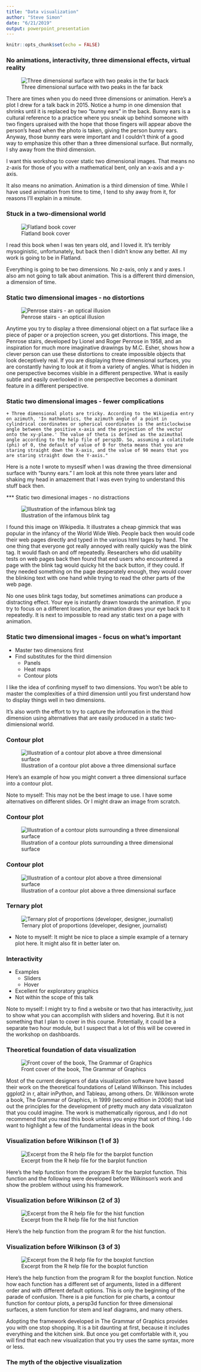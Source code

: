 ```yaml
---
title: "Data visualization"
author: "Steve Simon"
date: "6/21/2019"
output: powerpoint_presentation
---
```


```r
knitr::opts_chunk$set(echo = FALSE)
```

### No animations, interactivity, three dimensional effects, virtual reality

![Three dimensional surface with two peaks in the far back](../images/hedging-prior-surface.png)

<div class="notes">

There are times when you do need three dimensions or animation. Here's a plot I drew for a talk back in 2015. Notice a hump in one dimension that shrinks until it is replaced by two "bunny ears" in the back. Bunny ears is a cultural reference to a practice where you sneak up behind someone with two fingers upraised with the hope that those fingers will appear above the person's head when the photo is taken, giving the person bunny ears. Anyway, those bunny ears were important and I couldn't think of a good way to emphasize this other than a three dimensional surface. But normally, I shy away from the third dimension.

I want this workshop to cover static two dimensional images. That means no z-axis for those of you with a mathematical bent, only an x-axis and a y-axis.

It also means no animation. Animation is a third dimension of time. While I have used animation from time to time, I tend to shy away from it, for reasons I'll explain in a minute.

</div>

### Stuck in a two-dimensional world

![Flatland book cover](../images/flatland-book-cover.png)

<div class="notes">

I read this book when I was ten years old, and I loved it. It's terribly mysoginistic, unfortunately, but back then I didn't know any better. All my work is going to be in Flatland.

Everything is going to be two dimensions. No z-axis, only x and y axes. I also am not going to talk about animation. This is a different third dimension, a dimension of time.

</div>

### Static two dimensional images - no distortions

![Penrose stairs - an optical illusion](../images/penrose-stairs.png)

<div class="notes">

Anytime you try to display a three dimensional object on a flat surface like a piece of paper or a projection screen, you get distortions. This image, the Penrose stairs, developed by Lionel and Roger Penrose in 1958, and an inspiration for much more imaginative drawings by M.C. Esher, shows how a clever person can use these distortions to create impossible objects that look deceptively real. If you are displaying three dimensional surfaces, you are constantly having to look at it from a variety of angles. What is hidden in one perspective becomes visible in a different perspective. What is easily subtle and easily overlooked in one perspective becomes a dominant feature in a different perspective.

</div>

### Static two dimensional images - fewer complications

    + Three dimensional plots are tricky. According to the Wikipedia entry on azimuth, 'In mathematics, the azimuth angle of a point in cylindrical coordinates or spherical coordinates is the anticlockwise angle between the positive x-axis and the projection of the vector onto the xy-plane.' The value of theta is defined as the azimuthal angle according to the help file of persp3D. So, assuming a colatitude (phi) of 0, the default of value of 0 for theta means that you are staring straight down the X-axis, and the value of 90 means that you are staring straight down the Y-axis."
  
<div class="notes">

Here is a note I wrote to myseslf when I was drawing the three dimensional surface with "bunny ears." I am look at this note three years later and shaking my head in amazement that I was even trying to understand this stuff back then.

</div>

*** Static two dimesional images - no distractions

![Illustration of the infamous blink tag](../images/blink_tag.gif)

<div class="notes">

I found this image on Wikipedia. It illustrates a cheap gimmick that was popular in the infancy of the World Wide Web. People back then would code their web pages directly and typed in the various html tages by hand. The one thing that everyone got really annoyed with really quickly was the blink tag. It would flash on and off repeatedly. Researchers who did usability tests on web pages back then found that end users who encountered a page with the blink tag would quicky hit the back button, if they could. If they needed something on the page desperately enough, they would cover the blinking text with one hand while trying to read the other parts of the web page.

No one uses blink tags today, but sometimes animations can produce a distracting effect. Your eye is instantly drawn towards the animation. If you try to focus on a different location, the animation draws your eye back to it repeatedly. It is next to impossible to read any static text on a page with animation.

</div>

### Static two dimensional images - focus on what's important

+ Master two dimensions first
+ Find substitutes for the third dimension
  + Panels
  + Heat maps
  + Contour plots

<div class="notes">

I like the idea of confining myself to two dimensions. You won't be able to master the complexities of a third dimension until you first understand how to display things well in two dimensions.

It's also worth the effort to try to capture the information in the third dimension using alternatives that are easily produced in a static two-dimiensional world.

</div>

### Contour plot

![Illustration of a contour plot above a three dimensional surface](../images/contour-plot.png)

<div class="notes">

Here's an example of how you might convert a three dimensional surface into a contour plot.

Note to myself: This may not be the best image to use. I have some alternatives on different slides. Or I might draw an image from scratch.

</div>

### Contour plot

![Illustration of a contour plots surrounding a three dimensional surface](../images/contour-plot-alternate1.png)

### Contour plot

![Illustration of a contour plot above a three dimensional surface](../images/contour-plot-alternate2.png)

### Ternary plot

![Ternary plot of proportions (developer, designer, journalist)](../images/ternary-diagram.png)

<div class="notes">

+ Note to myself: It might be nice to place a simple example of a ternary plot here. It might also fit in better later on.

</div>

### Interactivity

+ Examples
  + Sliders
  + Hover
+ Excellent for exploratory graphics
+ Not within the scope of this talk

<div class="notes">

Note to myself: I might try to find a website or two that has interactivity, just to show what you can accomplish with sliders and hovering. But it is not something that I plan to cover in this course. Potentially, it could be a separate two hour module, but I suspect that a lot of this will be covered in the workshop on dashboards.

</div>

### Theoretical foundation of data visualization

![Front cover of the book, The Grammar of Graphics](../images/the-grammar-of-graphics.png)

<div class="notes">

Most of the current designers of data visualization software have based their work on the theoretical foundations of Leland Wilkinson. This includes ggplot2 in r, altair inPython, and Tableau, among others. Dr. Wilkinson wrote a book, The Grammar of Graphics, in 1999 (second edition in 2006) that laid out the principles for the development of pretty much any data visualizaton that you could imagine. The work is mathematically rigorous, and I do not recommend that you read this book unless you enjoy that sort of thing. I do want to highlight a few of the fundamental ideas in the book

</div>

### Visualization before Wilkinson (1 of 3)

![Excerpt from the R help file for the barplot function](../images/r-barplot-help.png)

<div class="notes">

Here's the help function from the program R for the barplot function. This function and the following were developed before Wilkinson's work and show the problem without using his framework.

</div>

### Visualization before Wilkinson (2 of 3)

![Excerpt from the R help file for the hist function](../images/r-hist-help.png)

<div class="notes">

Here's the help function from the program R for the hist function.

</div>

### Visualization before Wilkinson (3 of 3)

![Excerpt from the R help file for the boxplot function](../images/r-boxplot-help.png)

<div class="notes">

Here's the help function from the program R for the boxplot function. Notice how each function has a different set of arguments, listed in a different order and with different default options. This is only the beginning of the parade of confusion. There is a pie function for pie charts, a contour function for contour plots, a persp3d function for three dimensional surfaces, a stem function for stem and leaf diagrams, and many others.  

Adopting the framework developed in The Grammar of Graphics provides you with one stop shopping. It is a bit daunting at first, because it includes everything and the kitchen sink. But once you get comfortable with it, you will find that each new visualization that you try uses the same syntax, more or less. 

</div>

### The myth of the objective visualization
